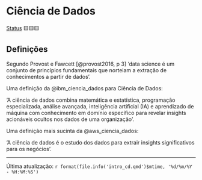 # Ciência de Dados

[Status](convencoes.html#status-do-material) 🟨🟨🟨

## Definições

Segundo Provost e Fawcett [@provost2016, p 3] 'data science é um conjunto de princípios fundamentais que norteiam a extração de conhecimentos a partir de dados'.

Uma definição da @ibm_ciencia_dados para Ciência de Dados:

'A ciência de dados combina matemática e estatística, programação especializada, análise avançada, inteligência artificial (IA) e aprendizado de máquina com conhecimento em domínio específico para revelar insights acionáveis ocultos nos dados de uma organização'.

Uma definição mais sucinta da @aws_ciencia_dados:

'A ciência de dados é o estudo dos dados para extrair insights significativos para os negócios'.

------------------------------------------------------------------------

Última atualização: `r format(file.info('intro_cd.qmd')$mtime, '%d/%m/%Y - %H:%M:%S')`
